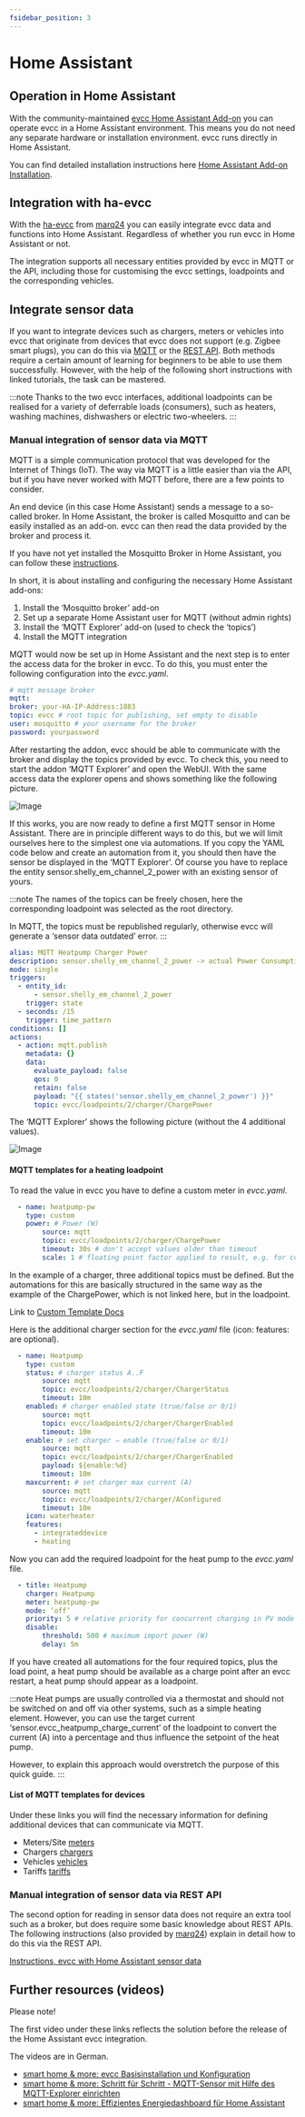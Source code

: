 ```yaml
---
fsidebar_position: 3
---
```


# Home Assistant

## Operation in Home Assistant

With the community-maintained [evcc Home Assistant Add-on](https://github.com/evcc-io/hassio-addon) you can operate evcc in a Home Assistant environment.
This means you do not need any separate hardware or installation environment.
evcc runs directly in Home Assistant.

You can find detailed installation instructions here
[Home Assistant Add-on Installation](../installation/home-assistant).

## Integration with ha-evcc

With the [ha-evcc](https://github.com/marq24/ha-evcc) from [marq24](https://github.com/marq24) you can easily integrate evcc data and functions into Home Assistant.
Regardless of whether you run evcc in Home Assistant or not.

The integration supports all necessary entities provided by evcc in MQTT or the API, including those for customising the
evcc settings, loadpoints and the corresponding vehicles.

## Integrate sensor data

If you want to integrate devices such as chargers, meters or vehicles into evcc that originate from devices that evcc does not
support (e.g. Zigbee smart plugs), you can do this via [MQTT](/docs/integrations/mqtt-api) or the
[REST API](/docs/integrations/rest-api). Both methods require a certain amount of learning for beginners to
be able to use them successfully. However, with the help of the following short instructions with linked tutorials, the task can be mastered.

:::note
Thanks to the two evcc interfaces, additional loadpoints can be realised for a variety of deferrable loads (consumers),
such as heaters, washing machines, dishwashers or electric two-wheelers.
:::

### Manual integration of sensor data via MQTT

MQTT is a simple communication protocol that was developed for the Internet of Things (IoT).
The way via MQTT is a little easier than via the API, but if you have never worked with MQTT before, there are a few points to consider.

An end device (in this case Home Assistant) sends a message to a so-called broker.
In Home Assistant, the broker is called Mosquitto and can be easily installed as an add-on. evcc can then read the data
 provided by the broker and process it.

If you have not yet installed the Mosquitto Broker in Home Assistant,
you can follow these [instructions](https://haprofs.com/setting-up-mqtt-mosquitto-broker-home-assistant/).

In short, it is about installing and configuring the necessary Home Assistant add-ons:

1. Install the ‘Mosquitto broker’ add-on
2. Set up a separate Home Assistant user for MQTT (without admin rights)
3. Install the ‘MQTT Explorer’ add-on (used to check the ‘topics’)
4. Install the MQTT integration

MQTT would now be set up in Home Assistant and the next step is to enter the access data for the broker in evcc.
To do this, you must enter the following configuration into the _evcc.yaml_.

```yaml
# mqtt message broker
mqtt:
broker: your-HA-IP-Address:1883
topic: evcc # root topic for publishing, set empty to disable
user: mosquitto # your username for the broker
password: yourpassword
```

After restarting the addon, evcc should be able to communicate with the broker and display the topics provided by evcc.
To check this, you need to start the addon ‘MQTT Explorer’ and open the WebUI. With the same access data
the explorer opens and shows something like the following picture.

![Image](screenshots/Screenshot_mosquitto_broker_evcc-topics.webp)

If this works, you are now ready to define a first MQTT sensor in Home Assistant. There are in principle
different ways to do this, but we will limit ourselves here to the simplest one via automations.
If you copy the YAML code below and create an automation from it, you should then have the sensor
be displayed in the ‘MQTT Explorer’.
Of course you have to replace the entity sensor.shelly_em_channel_2_power with an existing sensor of yours.

:::note
The names of the topics can be freely chosen, here the corresponding loadpoint was selected as the root directory.

In MQTT, the topics must be republished regularly, otherwise evcc will generate a ‘sensor data outdated’ error.
:::

```yaml
alias: MQTT Heatpump Charger Power
description: sensor.shelly_em_channel_2_power -> actual Power Consumption
mode: single
triggers:
  - entity_id:
      - sensor.shelly_em_channel_2_power
    trigger: state
  - seconds: /15
    trigger: time_pattern
conditions: []
actions:
  - action: mqtt.publish
    metadata: {}
    data:
      evaluate_payload: false
      qos: 0
      retain: false
      payload: "{{ states('sensor.shelly_em_channel_2_power') }}"
      topic: evcc/loadpoints/2/charger/ChargePower
```

The ‘MQTT Explorer’ shows the following picture (without the 4 additional values).

![Image](screenshots/Screenshot_mosquitto_broker_evcc-charger-topics.webp)


#### MQTT templates for a heating loadpoint

To read the value in evcc you have to define a custom meter in _evcc.yaml_.

```yaml
  - name: heatpump-pw
    type: custom
    power: # Power (W)
        source: mqtt
        topic: evcc/loadpoints/2/charger/ChargePower
        timeout: 30s # don't accept values older than timeout
        scale: 1 # floating point factor applied to result, e.g. for converting Wh to kWh
```

In the example of a charger, three additional topics must be defined.
But the automations for this are basically structured in the same way as the example of the ChargePower,
which is not linked here, but in the loadpoint.

Link to [Custom Template Docs](../devices/chargers#custom)

Here is the additional charger section for the _evcc.yaml_ file (icon: features: are optional).

```yaml
  - name: Heatpump
    type: custom
    status: # charger status A..F
        source: mqtt
        topic: evcc/loadpoints/2/charger/ChargerStatus
        timeout: 10m
    enabled: # charger enabled state (true/false or 0/1)
        source: mqtt
        topic: evcc/loadpoints/2/charger/ChargerEnabled
        timeout: 10m
    enable: # set charger ⇒ enable (true/false or 0/1)
        source: mqtt
        topic: evcc/loadpoints/2/charger/ChargerEnabled
        payload: ${enable:%d}
        timeout: 10m
    maxcurrent: # set charger max current (A)
        source: mqtt
        topic: evcc/loadpoints/2/charger/AConfigured
        timeout: 10m
    icon: waterheater
    features:
      - integrateddevice
      - heating
```

Now you can add the required loadpoint for the heat pump to the _evcc.yaml_ file.

```yaml
  - title: Heatpump
    charger: Heatpump
    meter: heatpump-pw
    mode: ‘off’
    priority: 5 # relative priority for concurrent charging in PV mode with multiple loadpoints (higher values have higher priority)
    disable:
        threshold: 500 # maximum import power (W)
        delay: 5m
```

If you have created all automations for the four required topics, plus the load point, a heat pump should be available as a charge point after an evcc
restart, a heat pump should appear as a loadpoint.


:::note
Heat pumps are usually controlled via a thermostat and should not be switched on and off via other systems,
such as a simple heating element. However, you can use the target current ‘sensor.evcc_heatpump_charge_current’ of the loadpoint
to convert the current (A) into a percentage and thus influence the setpoint of the heat pump.

However, to explain this approach would overstretch the purpose of this quick guide.
:::

#### List of MQTT templates for devices

Under these links you will find the necessary information for defining additional devices that can communicate via MQTT.

- Meters/Site [meters](../devices/meters#custom)
- Chargers [chargers](../devices/chargers#custom)
- Vehicles [vehicles](../devices/vehicles#custom)
- Tariffs [tariffs](../devices/tariffs#custom-plugin)

### Manual integration of sensor data via REST API

The second option for reading in sensor data does not require an extra tool such as a broker, but does require some basic
knowledge about REST APIs.
The following instructions (also provided by [marq24](https://github.com/marq24)) explain in detail how to do this via the REST API.

[Instructions, evcc with Home Assistant sensor data](https://github.com/marq24/ha-evcc/blob/main/HA_AS_EVCC_SOURCE.md)

## Further resources (videos)

Please note!

The first video under these links reflects the solution before the release of the Home Assistant evcc integration.

The videos are in German.

- [smart home & more: evcc Basisinstallation und Konfiguration](https://youtu.be/aPq8k2MronY)
- [smart home & more: Schritt für Schritt - MQTT-Sensor mit Hilfe des MQTT-Explorer einrichten](https://youtu.be/0QQ3y8fgRVA)
- [smart home & more: Effizientes Energiedashboard für Home Assistant](https://youtu.be/V3p5-16U_oU)
